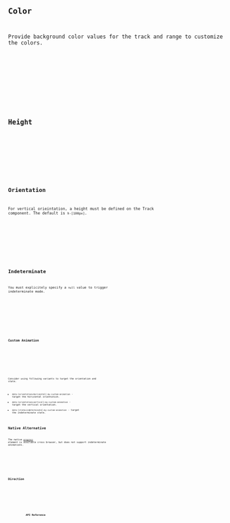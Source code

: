 ---
---









<Preview client:load>
	<Fragment slot="preview">
		<Default client:visible />
	</Fragment>
	<Fragment slot="code">
		<Code code={DefaultRaw} lang="tsx" />
	</Fragment>
</Preview>

## Color

Provide background color values for the track and range to customize the colors.

<Preview client:load>
	<Fragment slot="preview">
		<Color client:visible />
	</Fragment>
	<Fragment slot="code">
		<Code code={ColorRaw} lang="tsx" />
	</Fragment>
</Preview>

## Height

<Preview client:load>
	<Fragment slot="preview">
		<Height client:visible />
	</Fragment>
	<Fragment slot="code">
		<Code code={HeightRaw} lang="tsx" />
	</Fragment>
</Preview>

## Orientation

For vertical orieintation, a height must be defined on the Track component. The default is `h-[100px]`.

<Preview client:load>
	<Fragment slot="preview">
		<Orientation client:visible />
	</Fragment>
	<Fragment slot="code">
		<Code code={OrientationRaw} lang="tsx" />
	</Fragment>
</Preview>

## Indeterminate

You must explicitely specify a `null` value to trigger indeterminate mode.

<Preview client:load>
	<Fragment slot="preview">
		<Indeterminate client:visible />
	</Fragment>
	<Fragment slot="code">
		<Code code={IndeterminateRaw} lang="tsx" />
	</Fragment>
</Preview>

### Custom Animation

<Preview client:load>
	<Fragment slot="preview">
		<CustomAnimation client:visible />
	</Fragment>
	<Fragment slot="code">
		<Code code={CustomAnimationRaw} lang="tsx" />
	</Fragment>
</Preview>

Consider using following variants to target the orientation and state.

- `data-[orientation=horizontal]:my-custom-animation` - target the horizontal orientation.
- `data-[orientation=vertical]:my-custom-animation` - target the vertical orientation.
- `data-[state=indeterminate]:my-custom-animation` - target the indeterminate state.

## Native Alternative

The native [`progress`](https://developer.mozilla.org/en-US/docs/Web/HTML/Element/progress) element is available cross browser, but does not support indeterminate animations.

<Preview client:load>
	<Fragment slot="preview">
		<Native client:visible />
	</Fragment>
	<Fragment slot="code">
		<Code code={NativeRaw} lang="tsx" />
	</Fragment>
</Preview>

## Direction

<Preview client:load>
	<Fragment slot="preview">
		<Dir client:visible />
	</Fragment>
	<Fragment slot="code">
		<Code code={DirRaw} lang="tsx" />
	</Fragment>
</Preview>

## API Reference

<ApiTable component="progress" />
